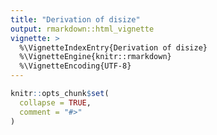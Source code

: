 ```yaml
---
title: "Derivation of disize"
output: rmarkdown::html_vignette
vignette: >
  %\VignetteIndexEntry{Derivation of disize}
  %\VignetteEngine{knitr::rmarkdown}
  %\VignetteEncoding{UTF-8}
---
```


```r
knitr::opts_chunk$set(
  collapse = TRUE,
  comment = "#>"
)
```
